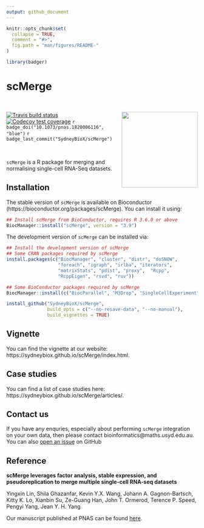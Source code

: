 ```yaml
---
output: github_document
---
```


<!-- README.md is generated from README.Rmd. Please edit that file -->

```r
knitr::opts_chunk$set(
  collapse = TRUE,
  comment = "#>",
  fig.path = "man/figures/README-"
)
```


```r
library(badger)
```



# scMerge 

<br />

<img src="https://github.com/SydneyBioX/scMerge/raw/master/inst/logo.png" align="right" width="200" />

[![Travis build status](https://travis-ci.org/SydneyBioX/scMerge.svg?branch=master)](https://travis-ci.org/SydneyBioX/scMerge)
[![Codecov test coverage](https://codecov.io/gh/SydneyBioX/scMerge/branch/master/graph/badge.svg)](https://codecov.io/gh/SydneyBioX/scMerge?branch=master) `r badge_doi("10.1073/pnas.1820006116", "blue")` `r badge_last_commit("SydneyBioX/scMerge")`



<br />

`scMerge` is a R package for merging and normalising single-cell RNA-Seq datasets.



## Installation 

The stable version of `scMerge` is available on Bioconductor (https://bioconductor.org/packages/scMerge). You can install it using:

```r
## Install scMerge from BioConductor, requires R 3.6.0 or above
BiocManager::install("scMerge", version = "3.9")
```

The development version of `scMerge` can be installed via:

```r
## Install the development version of scMerge
## Some CRAN packages required by scMerge
install.packages(c("BiocManager", "cluster", "distr", "doSNOW", 
                   "foreach", "igraph", "irlba", "iterators", 
                   "matrixStats", "pdist", "proxy",  "Rcpp", 
                   "RcppEigen", "rsvd", "ruv"))

## Some BioConductor packages required by scMerge
BiocManager::install(c("BiocParallel", "M3Drop", "SingleCellExperiment"))

install_github("SydneyBioX/scMerge", 
               build_opts = c("--no-resave-data", "--no-manual"),
               build_vignettes = TRUE)
```


## Vignette

You can find the vignette at our website: https://sydneybiox.github.io/scMerge/index.html. 


## Case studies

You can find a list of case studies here: https://sydneybiox.github.io/scMerge/articles/.


## Contact us

If you have any enquries, especially about performing `scMerge` integration on your own data, then please contact bioinformatics@maths.usyd.edu.au. You can also [open an issue](https://github.com/SydneyBioX/scMerge/issues) on GitHub

## Reference

**scMerge leverages factor analysis, stable expression, and pseudoreplication to merge multiple single-cell RNA-seq datasets**

Yingxin Lin, Shila Ghazanfar, Kevin Y.X. Wang, Johann A. Gagnon-Bartsch, Kitty K. Lo, Xianbin Su, Ze-Guang Han, John T. Ormerod, Terence P. Speed, Pengyi Yang, Jean Y. H. Yang

Our manuscript published at PNAS can be found [here](http://www.pnas.org/lookup/doi/10.1073/pnas.1820006116). 